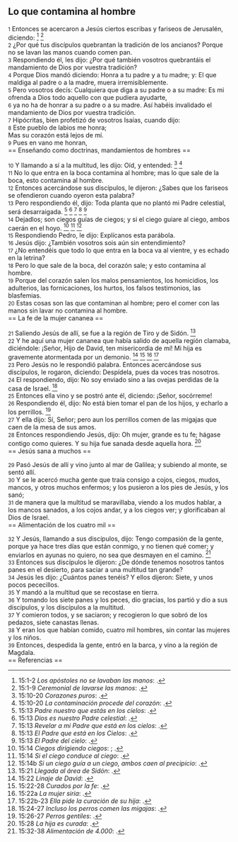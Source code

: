 == Lo que contamina al hombre ==

{{anchor|1}} <small>1</small> Entonces se acercaron a Jesús ciertos escribas y fariseos de Jerusalén, diciendo: <ref>15:1-2 ''Los apóstoles no se lavaban las manos'': {{lib|LU|169|0|6}}.</ref> <ref>15:1-9 ''Ceremonial de lavarse las manos'': {{lib|LU|153|3|3}}.</ref><br>
{{anchor|2}} <small>2</small> ¿Por qué tus discípulos quebrantan la tradición de los ancianos? Porque no se lavan las manos cuando comen pan.<br>
{{anchor|3}} <small>3</small> Respondiendo él, les dijo: ¿Por qué también vosotros quebrantáis el mandamiento de Dios por vuestra tradición?<br>
{{anchor|4}} <small>4</small> Porque Dios mandó diciendo: Honra a tu padre y a tu madre; y: El que maldiga al padre o a la madre, muera irremisiblemente.<br>
{{anchor|5}} <small>5</small> Pero vosotros decís: Cualquiera que diga a su padre o a su madre: Es mi ofrenda a Dios todo aquello con que pudiera ayudarte,<br>
{{anchor|6}} <small>6</small> ya no ha de honrar a su padre o a su madre. Así habéis invalidado el mandamiento de Dios por vuestra tradición.<br>
{{anchor|7}} <small>7</small> Hipócritas, bien profetizó de vosotros Isaías, cuando dijo:<br>
{{anchor|8}} <small>8</small> Este pueblo de labios me honra;<br>
Mas su corazón está lejos de mí.<br>
{{anchor|9}} <small>9</small> Pues en vano me honran,<br>
== Enseñando como doctrinas, mandamientos de hombres ==

{{anchor|10}} <small>10</small> Y llamando a sí a la multitud, les dijo: Oíd, y entended: <ref>15:10-20 ''Corazones puros'': {{lib|LU|149|2|11}}.</ref> <ref>15:10-20 ''La contaminación procede del corazón'': {{lib|LU|153|3|5}}.</ref><br>
{{anchor|11}} <small>11</small> No lo que entra en la boca contamina al hombre; mas lo que sale de la boca, esto contamina al hombre.<br>
{{anchor|12}} <small>12</small> Entonces acercándose sus discípulos, le dijeron: ¿Sabes que los fariseos se ofendieron cuando oyeron esta palabra?<br>
{{anchor|13}} <small>13</small> Pero respondiendo él, dijo: Toda planta que no plantó mi Padre celestial, será desarraigada. <ref>15:13 ''Padre nuestro que estás en los cielos'': {{lib|LU|100|7|16}}.</ref> <ref>15:13 ''Dios es nuestro Padre celestial'': {{lib|LU|131|10|2}}.</ref> <ref>15:13 ''Revelar a mi Padre que está en los cielos'': {{lib|LU|193|0|3}}.</ref> <ref>15:13 ''El Padre que está en los Cielos'': {{lib|LU|142|3|8}}.</ref> <ref>15:13 ''El Padre del cielo'': {{lib|LU|196|0|2}}.</ref><br>
{{anchor|14}} <small>14</small> Dejadlos; son ciegos guías de ciegos; y si el ciego guiare al ciego, ambos caerán en el hoyo. <ref>15:14 ''Ciegos dirigiendo ciegos'': {{lib|LU|159|5|14}}; {{lib|LU|175|1|15}}.</ref> <ref>15:14 ''Si el ciego conduce al ciego'': {{lib|LU|140|3|18}}.</ref> <ref>15:14b ''Si un ciego guía a un ciego, ambos caen al precipicio'': {{lib|LU|153|3|5}}.</ref><br>
{{anchor|15}} <small>15</small> Respondiendo Pedro, le dijo: Explícanos esta parábola.<br>
{{anchor|16}} <small>16</small> Jesús dijo: ¿También vosotros sois aún sin entendimiento?<br>
{{anchor|17}} <small>17</small> ¿No entendéis que todo lo que entra en la boca va al vientre, y es echado en la letrina?<br>
{{anchor|18}} <small>18</small> Pero lo que sale de la boca, del corazón sale; y esto contamina al hombre.<br>
{{anchor|19}} <small>19</small> Porque del corazón salen los malos pensamientos, los homicidios, los adulterios, las fornicaciones, los hurtos, los falsos testimonios, las blasfemias.<br>
{{anchor|20}} <small>20</small> Estas cosas son las que contaminan al hombre; pero el comer con las manos sin lavar no contamina al hombre.<br>
== La fe de la mujer cananea ==

{{anchor|21}} <small>21</small> Saliendo Jesús de allí, se fue a la región de Tiro y de Sidón. <ref>15:21 ''Llegada al área de Sidón'': {{lib|LU|156|0|1}}.</ref><br>
{{anchor|22}} <small>22</small> Y he aquí una mujer cananea que había salido de aquella región clamaba, diciéndole: ¡Señor, Hijo de David, ten misericordia de mí! Mi hija es gravemente atormentada por un demonio. <ref>15:22 ''Linaje de David'': {{lib|LU|121|8|4}}.</ref> <ref>15:22-28 ''Curados por la fe'': {{lib|LU|175|1|1}}.</ref> <ref>15:22a ''La mujer siria'': {{lib|LU|156|1|1}}.</ref> <ref>15:22b-23 ''Ella pide la curación de su hija'': {{lib|LU|156|1|3}}.</ref><br>
{{anchor|23}} <small>23</small> Pero Jesús no le respondió palabra. Entonces acercándose sus discípulos, le rogaron, diciendo: Despídela, pues da voces tras nosotros.<br>
{{anchor|24}} <small>24</small> El respondiendo, dijo: No soy enviado sino a las ovejas perdidas de la casa de Israel. <ref>15:24-27 ''Incluso los perros comen las migajas'': {{lib|LU|156|1|5}}.</ref><br>
{{anchor|25}} <small>25</small> Entonces ella vino y se postró ante él, diciendo: ¡Señor, socórreme!<br>
{{anchor|26}} <small>26</small> Respondiendo él, dijo: No está bien tomar el pan de los hijos, y echarlo a los perrillos. <ref>15:26-27 ''Perros gentiles'': {{lib|LU|164|1|2}}.</ref><br>
{{anchor|27}} <small>27</small> Y ella dijo: Sí, Señor; pero aun los perrillos comen de las migajas que caen de la mesa de sus amos.<br>
{{anchor|28}} <small>28</small> Entonces respondiendo Jesús, dijo: Oh mujer, grande es tu fe; hágase contigo como quieres. Y su hija fue sanada desde aquella hora. <ref>15:28 ''La hija es curada'': {{lib|LU|156|1|7}}.</ref><br>
== Jesús sana a muchos ==

{{anchor|29}} <small>29</small> Pasó Jesús de allí y vino junto al mar de Galilea; y subiendo al monte, se sentó allí.<br>
{{anchor|30}} <small>30</small> Y se le acercó mucha gente que traía consigo a cojos, ciegos, mudos, mancos, y otros muchos enfermos; y los pusieron a los pies de Jesús, y los sanó;<br>
{{anchor|31}} <small>31</small> de manera que la multitud se maravillaba, viendo a los mudos hablar, a los mancos sanados, a los cojos andar, y a los ciegos ver; y glorificaban al Dios de Israel.<br>
== Alimentación de los cuatro mil ==

{{anchor|32}} <small>32</small> Y Jesús, llamando a sus discípulos, dijo: Tengo compasión de la gente, porque ya hace tres días que están conmigo, y no tienen qué comer; y enviarlos en ayunas no quiero, no sea que desmayen en el camino. <ref>15:32-38 ''Alimentación de 4.000'': {{lib|LU|152|2|9}}.</ref><br>
{{anchor|33}} <small>33</small> Entonces sus discípulos le dijeron: ¿De dónde tenemos nosotros tantos panes en el desierto, para saciar a una multitud tan grande?<br>
{{anchor|34}} <small>34</small> Jesús les dijo: ¿Cuántos panes tenéis? Y ellos dijeron: Siete, y unos pocos pececillos.<br>
{{anchor|35}} <small>35</small> Y mandó a la multitud que se recostase en tierra.<br>
{{anchor|36}} <small>36</small> Y tomando los siete panes y los peces, dio gracias, los partió y dio a sus discípulos, y los discípulos a la multitud.<br>
{{anchor|37}} <small>37</small> Y comieron todos, y se saciaron; y recogieron lo que sobró de los pedazos, siete canastas llenas.<br>
{{anchor|38}} <small>38</small> Y eran los que habían comido, cuatro mil hombres, sin contar las mujeres y los niños.<br>
{{anchor|39}} <small>39</small> Entonces, despedida la gente, entró en la barca, y vino a la región de Magdala.<br>
== Referencias ==

<references />
